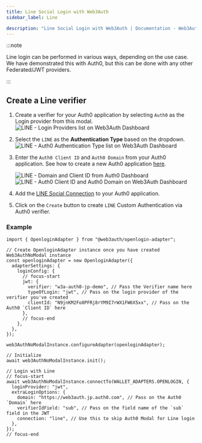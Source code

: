 ```yaml
---
title: Line Social Login with Web3Auth
sidebar_label: Line

description: "Line Social Login with Web3Auth | Documentation - Web3Auth"
---
```


:::note

Line login can be performed in various ways, depending on the use case. We have demonstrated this
with Auth0, but this can be done with any other Federated/JWT providers.

:::

## Create a Line verifier

1. Create a verifier for your Auth0 application by selecting `Auth0` as the Login provider from this
   modal.
   ![LINE - Login Providers list on Web3Auth Dashboard](/images/dashboard/create-verifier-auth0.png)
2. Select the `LINE` as the **Authentication Type** based on the dropdown.
   ![LINE - Auth0 Authentication Type list on Web3Auth Dashboard](/images/dashboard/create-verifier-google.png)
3. Enter the `Auth0 Client ID` and `Auth0 Domain` from your Auth0 application. See how to create a
   new Auth0 application [here](https://auth0.com/docs/quickstart/webapp/).

   ![LINE - Domain and Client ID from Auth0 Dashboard](/images/dashboard/create-verifier-auth0-filled-common.png)
   ![LINE - Auth0 Client ID and Auth0 Domain on Web3Auth Dashboard](/images/dashboard/create-verifier-auth0-unfilled.png)

4. Add the
   [LINE Social Connection](https://marketplace.auth0.com/integrations/line-social-connection) to
   your Auth0 application.
5. Click on the `Create` button to create `LINE` Custom Authentication via Auth0 verifier.

### Example

```tsx
import { OpenloginAdapter } from "@web3auth/openlogin-adapter";

// Create OpenloginAdapter instance once you have created Web3AuthNoModal instance
const openloginAdapter = new OpenloginAdapter({
  adapterSettings: {
    loginConfig: {
      // focus-start
      jwt: {
        verifier: "w3a-auth0-jp-demo", // Pass the Verifier name here
        typeOfLogin: "jwt", // Pass on the login provider of the verifier you've created
        clientId: "N9jnKM2Fo8PFRj8rYM9I7rWX1FW6X5xx", // Pass on the Auth0 `Client ID` here
      },
      // focus-end
    },
  },
});

web3AuthNoModalInstance.configureAdapter(openloginAdapter);

// Initialize
await web3AuthNoModalInstance.init();

// Login with Line
// focus-start
await web3AuthNoModalInstance.connectTo(WALLET_ADAPTERS.OPENLOGIN, {
  loginProvider: "jwt",
  extraLoginOptions: {
    domain: "https://web3auth.jp.auth0.com", // Pass on the Auth0 `Domain` here
    verifierIdField: "sub", // Pass on the field name of the `sub` field in the JWT
    connection: "line", // Use this to skip Auth0 Modal for Line login
  },
});
// focus-end
```
